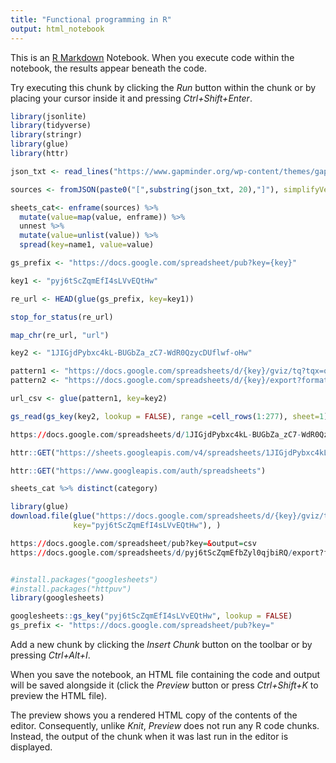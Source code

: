 ```yaml
---
title: "Functional programming in R"
output: html_notebook
---
```


This is an [R Markdown](http://rmarkdown.rstudio.com) Notebook. When you execute code within the notebook, the results appear beneath the code. 

Try executing this chunk by clicking the *Run* button within the chunk or by placing your cursor inside it and pressing *Ctrl+Shift+Enter*. 

```r
library(jsonlite)
library(tidyverse)
library(stringr)
library(glue)
library(httr)

json_txt <- read_lines("https://www.gapminder.org/wp-content/themes/gapminder/cronJobs/json.js")

sources <- fromJSON(paste0("[",substring(json_txt, 20),"]"), simplifyVector = FALSE)[[1]]

sheets_cat<- enframe(sources) %>% 
  mutate(value=map(value, enframe)) %>% 
  unnest %>% 
  mutate(value=unlist(value)) %>% 
  spread(key=name1, value=value)

gs_prefix <- "https://docs.google.com/spreadsheet/pub?key={key}"

key1 <- "pyj6tScZqmEfI4sLVvEQtHw"

re_url <- HEAD(glue(gs_prefix, key=key1))

stop_for_status(re_url)

map_chr(re_url, "url")

key2 <- "1JIGjdPybxc4kL-BUGbZa_zC7-WdR0QzycDUflwf-oHw"

pattern1 <- "https://docs.google.com/spreadsheets/d/{key}/gviz/tq?tqx=out:csv"
pattern2 <- "https://docs.google.com/spreadsheets/d/{key}/export?format=csv"

url_csv <- glue(pattern1, key=key2)

gs_read(gs_key(key2, lookup = FALSE), range =cell_rows(1:277), sheet=1)

https://docs.google.com/spreadsheets/d/1JIGjdPybxc4kL-BUGbZa_zC7-WdR0QzycDUflwf-oHw/gviz/tq?tqx=out:csv&sheet=Data

httr::GET("https://sheets.googleapis.com/v4/spreadsheets/1JIGjdPybxc4kL-BUGbZa_zC7-WdR0QzycDUflwf-oHw/values/Data!A1:D?majorDimension=COLUMNS&valueRenderOption=FORMULA")

httr::GET("https://www.googleapis.com/auth/spreadsheets")

sheets_cat %>% distinct(category)

library(glue)
download.file(glue("https://docs.google.com/spreadsheets/d/{key}/gviz/tq?tqx=out:csv", 
              key="pyj6tScZqmEfI4sLVvEQtHw"), )

https://docs.google.com/spreadsheet/pub?key=&output=csv
https://docs.google.com/spreadsheets/d/pyj6tScZqmEfbZyl0qjbiRQ/export?format=csv


#install.packages("googlesheets")
#install.packages("httpuv")
library(googlesheets)

googlesheets::gs_key("pyj6tScZqmEfI4sLVvEQtHw", lookup = FALSE)
gs_prefix <- "https://docs.google.com/spreadsheet/pub?key="

```

Add a new chunk by clicking the *Insert Chunk* button on the toolbar or by pressing *Ctrl+Alt+I*.

When you save the notebook, an HTML file containing the code and output will be saved alongside it (click the *Preview* button or press *Ctrl+Shift+K* to preview the HTML file).

The preview shows you a rendered HTML copy of the contents of the editor. Consequently, unlike *Knit*, *Preview* does not run any R code chunks. Instead, the output of the chunk when it was last run in the editor is displayed.
